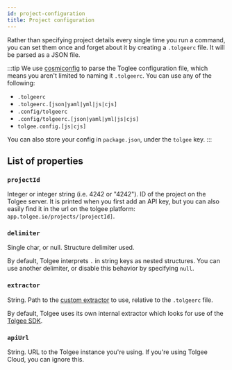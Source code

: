 ```yaml
---
id: project-configuration
title: Project configuration
---
```


Rather than specifying project details every single time you run a command, you can set them once and forget about it
by creating a `.tolgeerc` file. It will be parsed as a JSON file.

:::tip
We use [cosmiconfig](https://github.com/davidtheclark/cosmiconfig) to parse the Toglee configuration file, which means
you aren't limited to naming it `.tolgeerc`. You can use any of the following:

- `.tolgeerc`
- `.tolgeerc.[json|yaml|yml|js|cjs]`
- `.config/tolgeerc`
- `.config/tolgeerc.[json|yaml|yml|js|cjs]`
- `tolgee.config.[js|cjs]`

You can also store your config in `package.json`, under the `tolgee` key.
:::

## List of properties

### `projectId`

Integer or integer string (i.e. 4242 or "4242"). ID of the project on the Tolgee server. It is printed when you first add an API key, but you can also easily find it in the url on the tolgee platform: `app.tolgee.io/projects/[projectId]`.

### `delimiter`

Single char, or null. Structure delimiter used.

By default, Tolgee interprets `.` in string keys as nested structures. You can use another delimiter, or disable this
behavior by specifying `null`.

### `extractor`

String. Path to the [custom extractor](/tolgee-cli/extraction/syncing-strings) to use, relative to the `.tolgeerc`
file.

By default, Tolgee uses its own internal extractor which looks for use of the [Tolgee SDK](/js-sdk).

### `apiUrl`

String. URL to the Tolgee instance you're using. If you're using Tolgee Cloud, you can ignore this.
